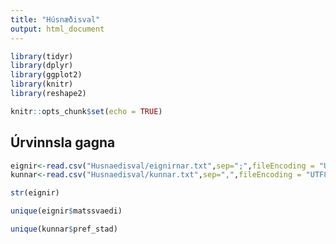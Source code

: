 ```yaml
---
title: "Húsnæðisval"
output: html_document
---
```


```r
library(tidyr)
library(dplyr)
library(ggplot2)
library(knitr)
library(reshape2)
```

```r
knitr::opts_chunk$set(echo = TRUE)
```

## Úrvinnsla gagna

```r
eignir<-read.csv("Husnaedisval/eignirnar.txt",sep=";",fileEncoding = "UTF8")
kunnar<-read.csv("Husnaedisval/kunnar.txt",sep=",",fileEncoding = "UTF8")
```

```r
str(eignir)
```

```r
unique(eignir$matssvaedi)
```


```r
unique(kunnar$pref_stad)
```